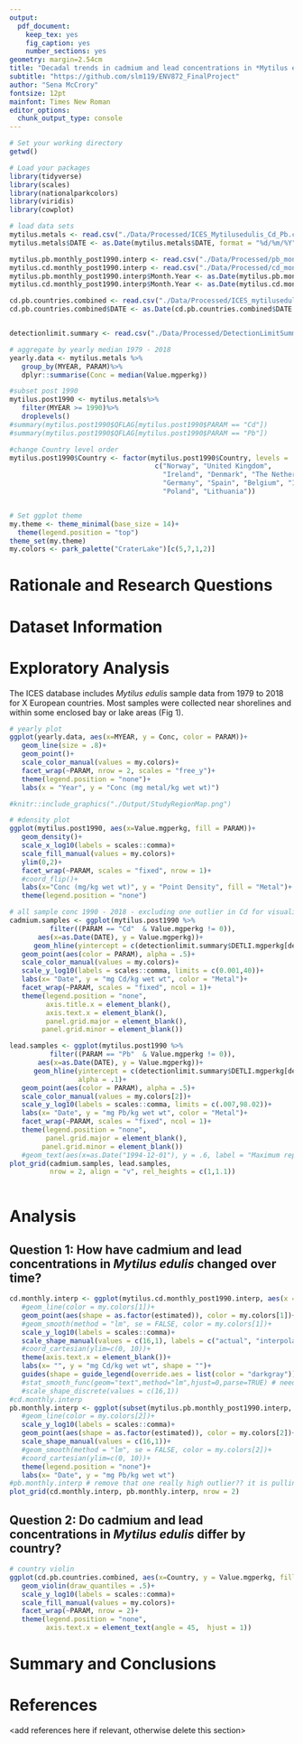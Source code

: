 ```yaml
---
output: 
  pdf_document:
    keep_tex: yes
    fig_caption: yes
    number_sections: yes
geometry: margin=2.54cm
title: "Decadal trends in cadmium and lead concentrations in *Mytilus edulis* samples from several European nations"
subtitle: "https://github.com/slm119/ENV872_FinalProject"
author: "Sena McCrory"
fontsize: 12pt
mainfont: Times New Roman
editor_options: 
  chunk_output_type: console
---
```


\newpage
\tableofcontents 
\newpage
\listoftables 
\newpage
\listoffigures 
\newpage

```r
# Set your working directory
getwd()

# Load your packages
library(tidyverse)
library(scales)
library(nationalparkcolors)
library(viridis)
library(cowplot)

# load data sets
mytilus.metals <- read.csv("./Data/Processed/ICES_Mytilusedulis_Cd_Pb.csv")
mytilus.metals$DATE <- as.Date(mytilus.metals$DATE, format = "%d/%m/%Y")

mytilus.pb.monthly_post1990.interp <- read.csv("./Data/Processed/pb_monthly_post1990_interp.csv")
mytilus.cd.monthly_post1990.interp <- read.csv("./Data/Processed/cd_monthly_post1990_interp.csv")
mytilus.pb.monthly_post1990.interp$Month.Year <- as.Date(mytilus.pb.monthly_post1990.interp$Month.Year, format = "%Y-%m-%d")
mytilus.cd.monthly_post1990.interp$Month.Year <- as.Date(mytilus.cd.monthly_post1990.interp$Month.Year, format = "%Y-%m-%d")

cd.pb.countries.combined <- read.csv("./Data/Processed/ICES_mytilusedulis_cd_pb_countriesmorethan100.csv")
cd.pb.countries.combined$DATE <- as.Date(cd.pb.countries.combined$DATE , format = "%Y-%m-%d")


detectionlimit.summary <- read.csv("./Data/Processed/DetectionLimitSummary_post1990_cd_pb.csv")

# aggregate by yearly median 1979 - 2018
yearly.data <- mytilus.metals %>%
   group_by(MYEAR, PARAM)%>%
   dplyr::summarise(Conc = median(Value.mgperkg))

#subset post 1990
mytilus.post1990 <- mytilus.metals%>%
   filter(MYEAR >= 1990)%>%
   droplevels()
#summary(mytilus.post1990$QFLAG[mytilus.post1990$PARAM == "Cd"])
#summary(mytilus.post1990$QFLAG[mytilus.post1990$PARAM == "Pb"])

#change Country level order
mytilus.post1990$Country <- factor(mytilus.post1990$Country, levels = 
                                    c("Norway", "United Kingdom", 
                                      "Ireland", "Denmark", "The Netherlands",
                                      "Germany", "Spain", "Belgium", "Iceland", 
                                      "Poland", "Lithuania"))


# Set ggplot theme
my.theme <- theme_minimal(base_size = 14)+
  theme(legend.position = "top")
theme_set(my.theme)
my.colors <- park_palette("CraterLake")[c(5,7,1,2)]
```


# Rationale and Research Questions



\newpage

# Dataset Information



\newpage

# Exploratory Analysis 

The ICES database includes *Mytilus edulis* sample data from 1979 to 2018 for X European countries. Most samples were collected near shorelines and within some enclosed bay or lake areas (Fig 1).

```r
# yearly plot
ggplot(yearly.data, aes(x=MYEAR, y = Conc, color = PARAM))+
   geom_line(size = .8)+
   geom_point()+
   scale_color_manual(values = my.colors)+
   facet_wrap(~PARAM, nrow = 2, scales = "free_y")+
   theme(legend.position = "none")+
   labs(x = "Year", y = "Conc (mg metal/kg wet wt)")

```


```r
#knitr::include_graphics("./Output/StudyRegionMap.png")
```


```r
# #density plot
ggplot(mytilus.post1990, aes(x=Value.mgperkg, fill = PARAM))+
   geom_density()+
   scale_x_log10(labels = scales::comma)+
   scale_fill_manual(values = my.colors)+
   ylim(0,2)+
   facet_wrap(~PARAM, scales = "fixed", nrow = 1)+
   #coord_flip()+
   labs(x="Conc (mg/kg wet wt)", y = "Point Density", fill = "Metal")+
   theme(legend.position = "none")
```

```r
# all sample conc 1990 - 2018 - excluding one outlier in Cd for visualiztion purposes
cadmium.samples <- ggplot(mytilus.post1990 %>% 
          filter((PARAM == "Cd"  & Value.mgperkg != 0)), 
       aes(x=as.Date(DATE), y = Value.mgperkg))+
      geom_hline(yintercept = c(detectionlimit.summary$DETLI.mgperkg[detectionlimit.summary$PARAM =="Cd"]), alpha = .1)+
   geom_point(aes(color = PARAM), alpha = .5)+
   scale_color_manual(values = my.colors)+
   scale_y_log10(labels = scales::comma, limits = c(0.001,40))+
   labs(x= "Date", y = "mg Cd/kg wet wt", color = "Metal")+
   facet_wrap(~PARAM, scales = "fixed", ncol = 1)+
   theme(legend.position = "none", 
         axis.title.x = element_blank(),
         axis.text.x = element_blank(),
         panel.grid.major = element_blank(), 
        panel.grid.minor = element_blank())

lead.samples <- ggplot(mytilus.post1990 %>% 
          filter((PARAM == "Pb"  & Value.mgperkg != 0)), 
       aes(x=as.Date(DATE), y = Value.mgperkg))+
      geom_hline(yintercept = c(detectionlimit.summary$DETLI.mgperkg[detectionlimit.summary$PARAM =="Pb"]), 
                 alpha = .1)+
   geom_point(aes(color = PARAM), alpha = .5)+
   scale_color_manual(values = my.colors[2])+
   scale_y_log10(labels = scales::comma, limits = c(.007,98.02))+
   labs(x= "Date", y = "mg Pb/kg wet wt", color = "Metal")+
   facet_wrap(~PARAM, scales = "fixed", ncol = 1)+
   theme(legend.position = "none",
         panel.grid.major = element_blank(), 
        panel.grid.minor = element_blank())
   #geom_text(aes(x=as.Date("1994-12-01"), y = .6, label = "Maximum reported detection limit"), nudge_y = .1)
plot_grid(cadmium.samples, lead.samples,
          nrow = 2, align = "v", rel_heights = c(1,1.1))
  
```




\newpage

# Analysis

## Question 1: How have cadmium and lead concentrations in *Mytilus edulis* changed over time?


```r

cd.monthly.interp <- ggplot(mytilus.cd.monthly_post1990.interp, aes(x = as.Date(Month.Year), y = Conc))+
   #geom_line(color = my.colors[1])+
   geom_point(aes(shape = as.factor(estimated)), color = my.colors[1])+
   #geom_smooth(method = "lm", se = FALSE, color = my.colors[1])+
   scale_y_log10(labels = scales::comma)+
   scale_shape_manual(values = c(16,1), labels = c("actual", "interpolated"))+
   #coord_cartesian(ylim=c(0, 10))+
   theme(axis.text.x = element_blank())+
   labs(x= "", y = "mg Cd/kg wet wt", shape = "")+
   guides(shape = guide_legend(override.aes = list(color = "darkgray")))
   #stat_smooth_func(geom="text",method="lm",hjust=0,parse=TRUE) # need outviz package for this
   #scale_shape_discrete(values = c(16,1))
#cd.monthly.interp
pb.monthly.interp <- ggplot(subset(mytilus.pb.monthly_post1990.interp, Conc < 20), aes(x = as.Date(Month.Year), y = Conc))+
   #geom_line(color = my.colors[2])+
   scale_y_log10(labels = scales::comma)+
   geom_point(aes(shape = as.factor(estimated)), color = my.colors[2])+
   scale_shape_manual(values = c(16,1))+
   #geom_smooth(method = "lm", se = FALSE, color = my.colors[2])+
   #coord_cartesian(ylim=c(0, 10))+
   theme(legend.position = "none")+
   labs(x= "Date", y = "mg Pb/kg wet wt")
#pb.monthly.interp # remove that one really high outlier?? it is pulling the lm
plot_grid(cd.monthly.interp, pb.monthly.interp, nrow = 2)

```



## Question 2: Do cadmium and lead concentrations in *Mytilus edulis* differ by country?

```r
# country violin
ggplot(cd.pb.countries.combined, aes(x=Country, y = Value.mgperkg, fill = PARAM))+
   geom_violin(draw_quantiles = .5)+
   scale_y_log10(labels = scales::comma)+
   scale_fill_manual(values = my.colors)+
   facet_wrap(~PARAM, nrow = 2)+
   theme(legend.position = "none",
         axis.text.x = element_text(angle = 45,  hjust = 1))

```



\newpage

# Summary and Conclusions


\newpage

# References
<add references here if relevant, otherwise delete this section> 
